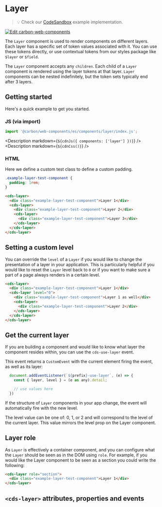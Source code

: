 
# Layer

> 💡 Check our
> [CodeSandbox](https://codesandbox.io/s/github/carbon-design-system/carbon-for-ibm-dotcom/tree/feat/cwc-v2/packages/carbon-web-components/examples/codesandbox/basic/components/layer)
> example implementation.

[![Edit carbon-web-components](https://codesandbox.io/static/img/play-codesandbox.svg)](https://codesandbox.io/s/github/carbon-design-system/carbon-for-ibm-dotcom/tree/feat/cwc-v2/packages/carbon-web-components/examples/codesandbox/basic/components/layer)

The `Layer` component is used to render components on different layers. Each
layer has a specific set of token values associated with it. You can use these
tokens directly, or use contextual tokens from our styles package like `$layer`
or `$field`.

The `Layer` component accepts any `children`. Each child of a `Layer` component
is rendered using the layer tokens at that layer. `Layer` components can be
nested indefinitely, but the token sets typically end after 3 layers.

## Getting started

Here's a quick example to get you started.

### JS (via import)

```javascript
import '@carbon/web-components/es/components/layer/index.js';
```

<Description markdown={`${cdnJs({ components: ['layer'] })}`} />
<Description markdown={`${cdnCss()}`} />

### HTML

Here we define a custom test class to define a custom padding.

```css
.example-layer-test-component {
  padding: 1rem;
}
```

```html
<cds-layer>
  <div class="example-layer-test-component">Layer 1</div>
  <cds-layer>
    <div class="example-layer-test-component">Layer 2</div>
    <cds-layer>
      <div class="example-layer-test-component">Layer 3</div>
    </cds-layer>
  </cds-layer>
</cds-layer>
```

## Setting a custom level

You can override the `level` of a `Layer` if you would like to change the
presentation of a layer in your application. This is particularly helpful if you
would like to reset the `Layer` level back to `0` or if you want to make sure a
part of a page always renders in a certain level.

```html
<cds-layer>
  <div class="example-layer-test-component">Layer 1</div>
  <cds-layer level="0">
    <div class="example-layer-test-component">Layer 1 as well</div>
    <cds-layer>
      <div class="example-layer-test-component">Layer 2</div>
    </cds-layer>
  </cds-layer>
</cds-layer>
```

## Get the current layer

If you are building a component and would like to know what layer the component
resides within, you can use the `cds-use-layer` event.

This event returns a `CustomEvent` with the current element firing the event, as
well as its layer:

```js
  document.addEventListener(`${prefix}-use-layer`, (e) => {
    const { layer, level } = (e as any).detail;

    // use values here
  })
```

If the structure of `Layer` components in your app change, the event will
automatically fire with the new level.

The level value can be one of: 0, 1, or 2 and will correspond to the level of
the current layer. This value mirrors the level prop on the Layer component.

## Layer role

As `Layer` is effectively a container component, and you can configure what the
`Layer` should be seen as in the DOM using `role`. For example, if you would
like the Layer component to be seen as a section you could write the following:

```html
<cds-layer role="section">
  <div class="example-layer-test-component">Layer 1</div>
</cds-layer>
```

## `<cds-layer>` attributes, properties and events

<Props of="cds-layer" />
